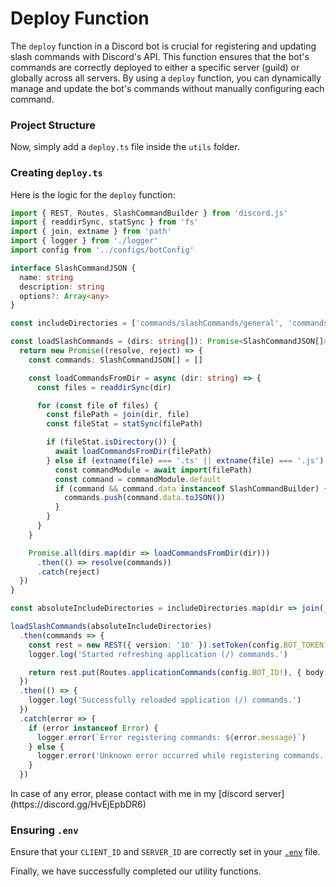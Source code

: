 
# Deploy Function

The `deploy` function in a Discord bot is crucial for registering and updating slash commands with Discord's API. This function ensures that the bot's commands are correctly deployed to either a specific server (guild) or globally across all servers. By using a `deploy` function, you can dynamically manage and update the bot's commands without manually configuring each command.

<Steps>

### Project Structure

Now, simply add a `deploy.ts` file inside the `utils` folder.

<FileTree>
  <FileTree.Folder name="src" defaultOpen>
    <FileTree.Folder name="utils" defaultOpen>
      <FileTree.File name="logger.ts" />
      <FileTree.File name="deploy.ts" />
    </FileTree.Folder>
  </FileTree.Folder>
</FileTree>

### Creating `deploy.ts`

Here is the logic for the `deploy` function:

```ts copy showLineNumbers filename="src/utils/deployCommand.ts"
import { REST, Routes, SlashCommandBuilder } from 'discord.js'
import { readdirSync, statSync } from 'fs'
import { join, extname } from 'path'
import { logger } from './logger'
import config from '../configs/botConfig'

interface SlashCommandJSON {
  name: string
  description: string
  options?: Array<any>
}

const includeDirectories = ['commands/slashCommands/general', 'commands/slashCommands/info']

const loadSlashCommands = (dirs: string[]): Promise<SlashCommandJSON[]> => {
  return new Promise((resolve, reject) => {
    const commands: SlashCommandJSON[] = []

    const loadCommandsFromDir = async (dir: string) => {
      const files = readdirSync(dir)

      for (const file of files) {
        const filePath = join(dir, file)
        const fileStat = statSync(filePath)

        if (fileStat.isDirectory()) {
          await loadCommandsFromDir(filePath)
        } else if (extname(file) === '.ts' || extname(file) === '.js') {
          const commandModule = await import(filePath)
          const command = commandModule.default
          if (command && command.data instanceof SlashCommandBuilder) {
            commands.push(command.data.toJSON())
          }
        }
      }
    }

    Promise.all(dirs.map(dir => loadCommandsFromDir(dir)))
      .then(() => resolve(commands))
      .catch(reject)
  })
}

const absoluteIncludeDirectories = includeDirectories.map(dir => join(__dirname, '../', dir))

loadSlashCommands(absoluteIncludeDirectories)
  .then(commands => {
    const rest = new REST({ version: '10' }).setToken(config.BOT_TOKEN!)
    logger.log('Started refreshing application (/) commands.')

    return rest.put(Routes.applicationCommands(config.BOT_ID!), { body: commands })
  })
  .then(() => {
    logger.log('Successfully reloaded application (/) commands.')
  })
  .catch(error => {
    if (error instanceof Error) {
      logger.error(`Error registering commands: ${error.message}`)
    } else {
      logger.error('Unknown error occurred while registering commands.')
    }
  })
```

<Callout type="warning">
  In case of any error, please contact with me in my [discord server](https://discord.gg/HvEjEpbDR6)
</Callout>

### Ensuring `.env`

Ensure that your `CLIENT_ID` and `SERVER_ID` are correctly set in your [`.env`](../../../developer/settings) file.

Finally, we have successfully completed our utility functions.

</Steps>
